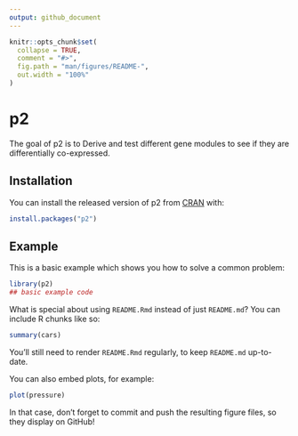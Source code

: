 ```yaml
---
output: github_document
---
```


<!-- README.md is generated from README.Rmd. Please edit that file -->

```r
knitr::opts_chunk$set(
  collapse = TRUE,
  comment = "#>",
  fig.path = "man/figures/README-",
  out.width = "100%"
)
```

# p2

<!-- badges: start -->
<!-- badges: end -->

The goal of p2 is to Derive and test different gene modules to see if they are differentially co-expressed.

## Installation

You can install the released version of p2 from [CRAN](https://CRAN.R-project.org) with:

``` r
install.packages("p2")
```

## Example

This is a basic example which shows you how to solve a common problem:

```r
library(p2)
## basic example code
```

What is special about using `README.Rmd` instead of just `README.md`? You can include R chunks like so:

```r
summary(cars)
```

You'll still need to render `README.Rmd` regularly, to keep `README.md` up-to-date.

You can also embed plots, for example:

```r
plot(pressure)
```

In that case, don't forget to commit and push the resulting figure files, so they display on GitHub!
